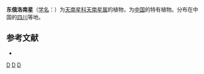 {{Speciesbox 
| taxon = Arisaema souliei
| authority = Buchet
}}
'''东俄洛南星'''（[[学名|学名]]：{{lang|la|''Arisaema souliei''}}）为[[天南星科|天南星科]][[天南星属|天南星属]]的植物，为[[中国|中国]]的特有植物。分布在中国的[[四川|四川]]等地。

== 参考文献 ==
<div class="references-small">
* {{cite web| url =http://www.bioinfo.cn/db05/KmzwSpecies.php?action=view&id=25173| title =东俄洛南星| work =《中国高等植物数据库全库》| publisher =中国科学院微生物研究所| author =昆明植物研究所| accessdate =2009-02-25| deadurl =yes| archiveurl =https://web.archive.org/web/20160305052252/http://www.bioinfo.cn/db05/KmzwSpecies.php?action=view&id=25173| archivedate =2016-03-05}}
</div>
{{Taxonbar|from=Q4069200}}

{{DEFAULTSORT:Arisaema souliei}}
[[Category:天南星属|D]]
[[Category:中國特有植物|D]]
[[Category:四川植物|D]]
